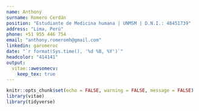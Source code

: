 ```yaml
---
name: Anthony
surname: Romero Cerdán
position: "Estudiante de Medicina humana | UNMSM | D.N.I.: 48451739"
address: "Lima, Perú"
phone: +51 955 446 754
email: "anthony.romeromh@gmail.com"
linkedin: garomeroc
date: "`r format(Sys.time(), '%d %B, %Y')`"
headcolor: "414141"
output: 
  vitae::awesomecv:
    keep_tex: true
---
```


```r
knitr::opts_chunk$set(echo = FALSE, warning = FALSE, message = FALSE)
library(vitae)
library(tidyverse)
```

```r

```

